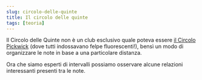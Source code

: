 ```yaml
---
slug: circolo-delle-quinte
title: Il circolo delle quinte
tags: [teoria]
---
```


Il Circolo delle Quinte non è un club esclusivo quale poteva essere [il Circolo Pickwick](https://it.wikipedia.org/wiki/Il_Circolo_Pickwick) (dove tutti indossavano felpe fluorescenti!), bensì un modo di organizzare le note in base a una particolare distanza.

<Truncate/>

Ora che siamo esperti di intervalli possiamo osservare alcune relazioni interessanti presenti tra le note.